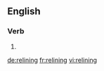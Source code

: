 ==English==

===Verb===
{{head|en}}

# {{present participle of|reline|lang=en}}

[[de:relining]]
[[fr:relining]]
[[vi:relining]]